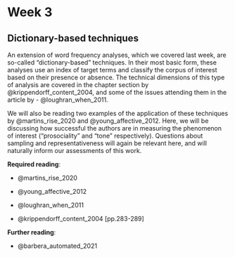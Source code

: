 # Week 3

## Dictionary-based techniques

An extension of word frequency analyses, which we covered last week, are so-called "dictionary-based" techniques. In their most basic form, these analyses use an index of target terms and classify the corpus of interest based on their presence or absence. The technical dimensions of this type of analysis are covered in the chapter section by @krippendorff_content_2004, and some of the issues attending them in the article by - @loughran_when_2011.

We will also be reading two examples of the application of these techniques by @martins_rise_2020 and @young_affective_2012. Here, we will be discussing how successful the authors are in measuring the phenomenon of interest ("prosociality" and "tone" respectively). Questions about sampling and representativeness will again be relevant here, and will naturally inform our assessments of this work. 

**Required reading**:

- @martins_rise_2020
- @young_affective_2012

- @loughran_when_2011
- @krippendorff_content_2004 [pp.283-289]

**Further reading**:

- @barbera_automated_2021